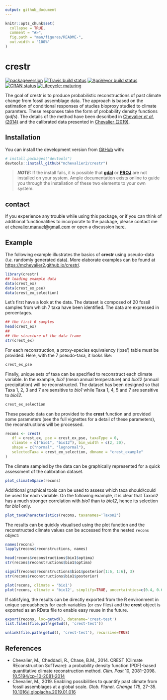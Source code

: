 ```yaml
---
output: github_document
---
```


<!-- README.md is generated from README.Rmd. Please edit that file -->

```r
knitr::opts_chunk$set(
  collapse = TRUE,
  comment = "#>",
  fig.path = "man/figures/README-",
  out.width = "100%"
)
```

# crestr

<!-- badges: start -->
[![packageversion](https://img.shields.io/badge/Package%20version-`r version`-orange.svg?style=flat-square)](commits/master)
[![Travis build status](https://travis-ci.com/mchevalier2/crestr.svg?branch=master)](https://travis-ci.com/mchevalier2/crestr)
[![AppVeyor build status](https://ci.appveyor.com/api/projects/status/github/mchevalier2/crestr?branch=master&svg=true)](https://ci.appveyor.com/project/mchevalier2/crestr)
[![CRAN status](https://www.r-pkg.org/badges/version/crestr)](https://CRAN.R-project.org/package=crestr)
[![Lifecycle: maturing](https://img.shields.io/badge/lifecycle-maturing-blue.svg)](https://www.tidyverse.org/lifecycle/#maturing)
<!-- badges: end -->

The goal of crestr is to produce probabilistic reconstructions of past climate
change from fossil assemblage data. The approach is based on the estimation of
conditional responses of studies bioproxy studied to climate paramters. These
responses take the form of probability density functions (*pdfs*). The details
of the method have been described in [Chevalier *et al.* (2014)](http://www.doi.org/10.5194/cp-10-2081-2014)
and the calibrated data presented in [Chevalier (2019)](http://www.doi.org/10.1016/j.gloplacha.2019.01.016).

## Installation

You can install the development version from [GitHub](https://github.com/) with:

``` r
# install.packages("devtools")
devtools::install_github("mchevalier2/crestr")
```

> **_NOTE:_**  If the install fails, it is possible that
[**gdal**](https://gdal.org/download.html) or [**PROJ**](https://proj.org/install.html)
are not installed on your system. Ample documentation exists online to guide you
through the installation of these two elements to your own system.


## contact

If you experience any trouble while using this package, or if you can think of
additional functionalities to incorporate to the package, please contact me at
<chevalier.manuel@gmail.com> or open a discussion [here](https://github.com/mchevalier2/crestr/issues).


## Example

The following example illustrates the basics of **crestr** using pseudo-data
(*i.e.* randomly generated data). More elaborate examples can be found at
<https://mchevalier2.github.io/crestr/>.


```r
library(crestr)
## loading example data
data(crest_ex)
data(crest_ex_pse)
data(crest_ex_selection)
```

Let's first have a look at the data. The dataset is composed of 20 fossil
samples from which 7 taxa have been identified. The data are expressed in percentages.

```r
## the first 6 samples
head(crest_ex)
##
## the structure of the data frame
str(crest_ex)
```

For each reconstruction, a proxy-species equivalency ('pse') table must be provided.
Here, with the 7 pseudo-taxa, it looks like:
```r
crest_ex_pse
```

Finally, unique sets of taxa can be specified to reconstruct each climate
variable. In the example, *bio1* (mean annual temperature) and *bio12* (annual
precipitation) will be reconstructed. The dataset has been designed so that
Taxa 1, 2, 3 and 7 are sensitive to *bio1* while Taxa 1, 4, 5 and 7 are sensitive
to *bio12*.

```r
crest_ex_selection
```

These pseudo data can be provided to the **crest** function and provided some
parameters (see the full vignettes for a detail of these parameters), the
reconstructions will be processed.

```r
recons <- crest(
   df = crest_ex, pse = crest_ex_pse, taxaType = 0,
   climate = c("bio1", "bio12"), bin_width = c(2, 20),
   shape = c("normal", "lognormal"),
   selectedTaxa = crest_ex_selection, dbname = "crest_example"
)
```

The climate sampled by the data can be graphically represented for a quick
assessment of the calibration dataset.

```r
plot_climateSpace(recons)
```

Additional graphical tools can be used to assess which taxa should/could be used
for each variable. On the following example, it is clear that Taxon2 has a much
stronger correlation with *bio1* than to *bio12*, hence its selection for *bio1*
only.

```r
plot_taxaCharacteristics(recons, taxanames='Taxon2')

```

The results can be quickly visualised using the plot function and the
reconstructed climate values can be accessed from the nested `recons` object:

```r
names(recons)
lapply(recons$reconstructions, names)
```

```r
head(recons$reconstructions$bio1$optima)
str(recons$reconstructions$bio1$optima)
```

```r
signif(recons$reconstructions$bio1$posterior[1:6, 1:6], 3)
str(recons$reconstructions$bio1$posterior)
```


```r
plot(recons, climate = 'bio1')
plot(recons, climate = 'bio12', simplify=TRUE, uncertainties=c(0.4, 0.6, 0.8))
```

If satisfying, the results can be directly exported from the R environment in
unique spreadsheets for each variables (or csv files) and the **crest** object
is exported as an RData file to enable easy reuse in the future.

```r
export(recons, loc=getwd(), dataname='crest-test')
list.files(file.path(getwd(), 'crest-test'))
```

```r
unlink(file.path(getwd(), 'crest-test'), recursive=TRUE)
```

## References

 - Chevalier, M., Cheddadi, R., Chase, B.M., 2014. CREST (Climate REconstruction
   SofTware): a probability density function (PDF)-based quantitative climate
   reconstruction method. *Clim. Past* 10, 2081–2098. [10.5194/cp-10-2081-2014](http://www.doi.org/10.5194/cp-10-2081-2014)
 - Chevalier, M., 2019. Enabling possibilities to quantify past climate from
   fossil assemblages at a global scale. *Glob. Planet. Change* 175, 27–35. [10.1016/j.gloplacha.2019.01.016](http://www.doi.org/10.1016/j.gloplacha.2019.01.016)
